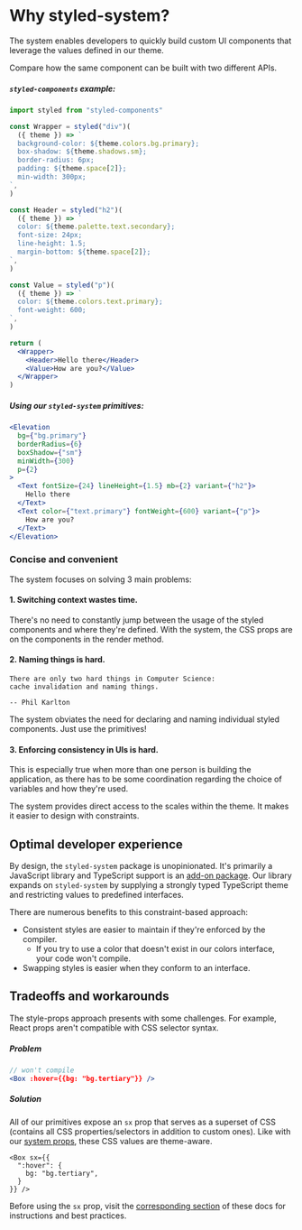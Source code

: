 
# Why styled-system?

The system enables developers to quickly build custom UI components that leverage the values defined in our theme.

Compare how the same component can be built with two different APIs.

##### `styled-components` example:

```jsx
import styled from "styled-components"

const Wrapper = styled("div")(
  ({ theme }) => `
  background-color: ${theme.colors.bg.primary};
  box-shadow: ${theme.shadows.sm};
  border-radius: 6px;
  padding: ${theme.space[2]};
  min-width: 300px;
`,
)

const Header = styled("h2")(
  ({ theme }) => `
  color: ${theme.palette.text.secondary};
  font-size: 24px;
  line-height: 1.5;
  margin-bottom: ${theme.space[2]};
`,
)

const Value = styled("p")(
  ({ theme }) => `
  color: ${theme.colors.text.primary};
  font-weight: 600;
`,
)

return (
  <Wrapper>
    <Header>Hello there</Header>
    <Value>How are you?</Value>
  </Wrapper>
)
```

##### Using our `styled-system` primitives:

```jsx
<Elevation
  bg={"bg.primary"}
  borderRadius={6}
  boxShadow={"sm"}
  minWidth={300}
  p={2}
>
  <Text fontSize={24} lineHeight={1.5} mb={2} variant={"h2"}>
    Hello there
  </Text>
  <Text color={"text.primary"} fontWeight={600} variant={"p"}>
    How are you?
  </Text>
</Elevation>
```

### Concise and convenient

The system focuses on solving 3 main problems:

#### 1. Switching context wastes time.

There's no need to constantly jump between the usage of the styled components and where they're defined. With the system, the CSS props are on the components in the render method.

#### 2. Naming things is hard.

```
There are only two hard things in Computer Science:
cache invalidation and naming things.

-- Phil Karlton
```

The system obviates the need for declaring and naming individual styled components.  Just use the primitives!

#### 3. Enforcing consistency in UIs is hard.

This is especially true when more than one person is building the application, as there has to be some coordination regarding the choice of variables and how they're used.

The system provides direct access to the scales within the theme.  It makes it easier to design with constraints.


## Optimal developer experience

By design, the `styled-system` package is unopinionated.  It's primarily a JavaScript library and TypeScript support is an [add-on package](https://www.npmjs.com/package/@types/styled-system).  Our library expands on `styled-system` by supplying a strongly typed TypeScript theme and restricting values to predefined interfaces.

There are numerous benefits to this constraint-based approach:

- Consistent styles are easier to maintain if they're enforced by the compiler.
  - If you try to use a color that doesn't exist in our colors interface, your code won't compile.
- Swapping styles is easier when they conform to an interface.


## Tradeoffs and workarounds
The style-props approach presents with some challenges.  For example, React props aren't compatible with CSS selector syntax.

##### Problem
```jsx
// won't compile
<Box :hover={{bg: "bg.tertiary"}} />
```

##### Solution
All of our primitives expose an `sx` prop that serves as a superset of CSS (contains all CSS properties/selectors in addition to custom ones).  Like with our [system props](/core-concepts#system-props), these CSS values are theme-aware.
```
<Box sx={{
  ":hover": {
    bg: "bg.tertiary",
  }
}} />
```

Before using the `sx` prop, visit the [corresponding section](/sx-prop) of these docs for instructions and best practices.
